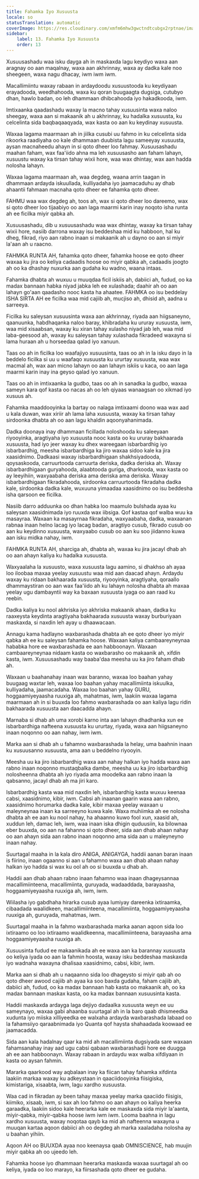 ```yaml
---
title: Fahamka Iyo Xusuusta
locale: so
statusTranslation: automatic
coverImage: https://res.cloudinary.com/xmfm6mhw3gwctndtcubgx2rptnae/image/upload/v1740337243/small_cover_educacion_fundamental_a051170f1c.webp
sidebar:
    label: 13. Fahamka Iyo Xusuusta
    order: 13
---
```

Xusuusashadu waa isku dayga ah in maskaxda lagu keydiyo waxa aan aragnay oo aan maqalnay, waxa aan akhrinnay, waxa ay dadka kale noo sheegeen, waxa nagu dhacay, iwm iwm iwm.

Macallimiintu waxay rabaan in ardaydoodu xusuustooda ku keydiyaan erayadooda, weedhahooda, waxa ku qoran buugaagta dugsiga, cutubyo dhan, hawlo badan, oo leh dhammaan dhibcahooda iyo hakadkooda, iwm.

Imtixaanka qaadashadu waxay la macno tahay xusuusinta waxa naloo sheegay, waxa aan si makaanik ah u akhrinnay, ku hadalka xusuusta, ku celcelinta sida baqbaqaaqyada, wax kasta oo aan ku keydinay xusuusta.

Waxaa lagama maarmaan ah in jiilka cusubi uu fahmo in ku celcelinta sida rikoorka raadiyaha oo kale dhammaan duubista lagu sameeyay xusuusta, aysan macnaheedu ahayn in si qoto dheer loo fahmay. Xusuusashadu maahan faham, wax faa'iido ahna ma leh xusuusasho aan faham lahayn, xusuustu waxay ka tirsan tahay wixii hore, waa wax dhintay, wax aan hadda nolosha lahayn.

Waxaa lagama maarmaan ah, waa degdeg, waana arrin taagan in dhammaan ardayda iskuullada, kulliyadaha iyo jaamacaduhu ay dhab ahaantii fahmaan macnaha qoto dheer ee fahamka qoto dheer.

FAHMU waa wax degdeg ah, toos ah, wax si qoto dheer loo dareemo, wax si qoto dheer loo tijaabiyo oo aan laga maarmi karin inay noqoto isha runta ah ee ficilka miyir qabka ah.

Xusuusashadu, dib u xusuusashadu waa wax dhintay, waxay ka tirsan tahay wixii hore, nasiib darrona waxay isu beddeshaa mid ku habboon, hal ku dheg, fikrad, riyo aan rabno inaan si makaanik ah u dayno oo aan si miyir la'aan ah u raacno.

FAHMKA RUNTA AH, fahamka qoto dheer, fahamka hoose ee qoto dheer waxaa ku jira oo keliya cadaadis hoose oo miyir qabka ah, cadaadis joogto ah oo ka dhashay nuxurka aan gudaha ku wadno, waana intaas.

Fahamka dhabta ah wuxuu u muuqdaa ficil iskiis ah, dabiici ah, fudud, oo ka madax bannaan habka niyad jabka leh ee xulashada; daahir ah oo aan lahayn go'aan qaadasho nooc kasta ha ahaatee. FAHMKA oo isu beddelay ISHA SIRTA AH ee ficilka waa mid cajiib ah, mucjiso ah, dhisid ah, aadna u sarreeya.

Ficilka ku saleysan xusuusinta waxa aan akhrinnay, riyada aan hiigsaneyno, qaanuunka, habdhaqanka naloo baray, khibradaha ku ururay xusuusta, iwm, waa mid xisaabsan, waxay ku xiran tahay xulasho niyad jab leh, waa mid laba-geesood ah, waxay ku saleysan tahay xulashada fikradeed waxayna si lama huraan ah u horseedaa qalad iyo xanuun.

Taas oo ah in ficilka loo waafajiyo xusuusinta, taas oo ah in la isku dayo in la beddelo ficilka si uu u waafaqo xusuusta ku ururtay xusuusta, waa wax macmal ah, wax aan micno lahayn oo aan lahayn iskiis u kaca, oo aan laga maarmi karin inay ina geyso qalad iyo xanuun.

Taas oo ah in imtixaanka la gudbo, taas oo ah in sanadka la gudbo, waxaa sameyn kara qof kasta oo nacas ah oo leh qiyaas wanaagsan oo xikmad iyo xusuus ah.

Fahamka maaddooyinka la bartay oo nalaga imtixaami doono waa wax aad u kala duwan, wax xiriir ah lama laha xusuusta, waxay ka tirsan tahay sirdoonka dhabta ah oo aan lagu khaldin aqoonyahanimada.

Dadka doonaya inay dhammaan ficillada noloshooda ku saleeyaan riyooyinka, aragtiyaha iyo xusuusta nooc kasta oo ku ururay bakhaarada xusuusta, had iyo jeer waxay ku dhex wareegaan isbarbardhig iyo isbarbardhig, meesha isbarbardhiga ka jiro waxaa sidoo kale ka jira xaasidnimo. Dadkaasi waxay isbarbardhigaan shakhsiyadooda, qoysaskooda, carruurtooda carruurta deriska, dadka deriska ah. Waxay isbarbardhigaan guryahooda, alaabtooda guriga, dharkooda, wax kasta oo ay leeyihiin, waxyaabaha deriska ama deriska ama deriska. Waxay isbarbardhigaan fikradahooda, sirdoonka carruurtooda fikradaha dadka kale, sirdoonka dadka kale, wuxuuna yimaadaa xaasidnimo oo isu beddesha isha qarsoon ee ficilka.

Nasiib darro adduunka oo dhan habka loo maamulo bulshada ayaa ku saleysan xaasidnimada iyo ruuxda wax iibsiga. Qof kastaa qof walba wuu ka masayraa. Waxaan ka masayrnaa fikradaha, waxyaabaha, dadka, waxaanan rabnaa inaan helno lacag iyo lacag badan, aragtiyo cusub, fikrado cusub oo aan ku keydinno xusuusta, waxyaabo cusub oo aan ku soo jiidanno kuwa aan isku midka nahay, iwm.

FAHMKA RUNTA AH, sharciga ah, dhabta ah, waxaa ku jira jacayl dhab ah oo aan ahayn kaliya ku hadalka xusuusta.

Waxyaalaha la xusuusto, waxa xusuusta lagu aamino, si dhakhso ah ayaa loo iloobaa maxaa yeelay xusuustu waa mid aan daacad ahayn. Ardaydu waxay ku ridaan bakhaarada xusuusta, riyooyinka, aragtiyaha, qoraallo dhammaystiran oo aan wax faa'iido ah ku lahayn nolosha dhabta ah maxaa yeelay ugu dambayntii way ka baxaan xusuusta iyaga oo aan raad ku reebin.

Dadka kaliya ku nool akhriska iyo akhriska makaanik ahaan, dadka ku raaxeysta keydinta aragtiyaha bakhaarada xusuusta waxay burburiyaan maskaxda, si naxdin leh ayay u dhaawacaan.

Annagu kama hadlayno waxbarashada dhabta ah ee qoto dheer iyo miyir qabka ah ee ku saleysan fahamka hoose. Waxaan kaliya cambaareyneynaa hababka hore ee waxbarashada ee aan habboonayn. Waxaan cambaareyneynaa nidaam kasta oo waxbarasho oo makaanik ah, xifdin kasta, iwm. Xusuusashadu way baaba'daa meesha uu ka jiro faham dhab ah.

Waxaan u baahanahay inaan wax baranno, waxaa loo baahan yahay buugaag waxtar leh, waxaa loo baahan yahay macallimiinta iskuulka, kulliyadaha, jaamacadaha. Waxaa loo baahan yahay GURU, hoggaamiyeyaasha ruuxiga ah, mahatmas, iwm, laakiin waxaa lagama maarmaan ah in si buuxda loo fahmo waxbarashada oo aan kaliya lagu ridin bakhaarada xusuusta aan daacadda ahayn.

Marnaba si dhab ah uma xorobi karno inta aan lahayn dhadhanka xun ee isbarbardhiga nafteena xusuusta ku ururtay, riyada, waxa aan hiigsaneyno inaan noqonno oo aan nahay, iwm iwm.

Marka aan si dhab ah u fahamno waxbarashada la helay, uma baahnin inaan ku xusuusanno xusuusta, ama aan u beddelno riyooyin.

Meesha uu ka jiro isbarbardhig waxa aan nahay halkan iyo hadda waxa aan rabno inaan noqonno mustaqbalka dambe, meesha uu ka jiro isbarbardhig nolosheenna dhabta ah iyo riyada ama moodelka aan rabno inaan la qabsanno, jacayl dhab ah ma jiri karo.

Isbarbardhig kasta waa mid naxdin leh, isbarbardhig kasta wuxuu keenaa cabsi, xaasidnimo, kibir, iwm. Cabsi ah inaanan gaarin waxa aan rabno, xaasidnimo horumarka dadka kale, kibir maxaa yeelay waxaan u maleyneynaa inaan ka sarreeyno kuwa kale. Waxa muhiimka ah ee nolosha dhabta ah ee aan ku nool nahay, ha ahaanno kuwo fool xun, xaasid ah, xuddun leh, damac leh, iwm, waa inaan iska dhigin quduusiin, ka bilownaa eber buuxda, oo aan na fahanno si qoto dheer, sida aan dhab ahaan nahay oo aan ahayn sida aan rabno inaan noqonno ama sida aan u maleyneyno inaan nahay.

Suurtagal maaha in la kala diro ANIGA, ANIGAYGA, haddii aanan baran inaan is fiirino, inaan ogaanno si aan u fahamno waxa aan dhab ahaan nahay halkan iyo hadda si wax ku ool ah oo si buuxda u dhab ah.

Haddii aan dhab ahaan rabno inaan fahamno waa inaan dhageysannaa macallimiinteena, macallimiinta, guruyada, wadaaddada, barayaasha, hoggaamiyeyaasha ruuxiga ah, iwm, iwm.

Wiilasha iyo gabdhaha hirarka cusub ayaa lumiyay dareenka ixtiraamka, cibaadada waalidkeen, macallimiinteena, macallimiinta, hoggaamiyeyaasha ruuxiga ah, guruyada, mahatmas, iwm.

Suurtagal maaha in la fahmo waxbarashada marka aanan aqoon sida loo ixtiraamo oo loo ixtiraamo waalidkeenna, macallimiinteena, barayaasha ama hoggaamiyeyaasha ruuxiga ah.

Xusuusinta fudud ee makaanikada ah ee waxa aan ka barannay xusuusta oo keliya iyada oo aan la fahmin hoosta, waxay isku beddeshaa maskaxda iyo wadnaha waxayna dhalisaa xaasidnimo, cabsi, kibir, iwm.

Marka aan si dhab ah u naqaanno sida loo dhageysto si miyir qab ah oo qoto dheer awood cajiib ah ayaa ka soo baxda gudaha, faham cajiib ah, dabiici ah, fudud, oo ka madax bannaan hab kasta oo makaanik ah, oo ka madax bannaan maskax kasta, oo ka madax bannaan xusuusinta kasta.

Haddii maskaxda ardayga laga dejiyo dadaalka xusuusta weyn ee uu sameynayo, waxaa gabi ahaanba suurtagal ah in la baro qaab dhismeedka xudunta iyo miiska xilliyeedka ee walxaha ardayda waxbarashada labaad oo la fahamsiiyo qaraabnimada iyo Quanta qof haysta shahaadada koowaad ee jaamacadda.

Sida aan kala hadalnay qaar ka mid ah macallimiinta dugsiyada sare waxaan fahamsanahay inay aad ugu cabsi qabaan waxbarashadii hore ee duugga ah ee aan habboonayn. Waxay rabaan in ardaydu wax walba xifdiyaan in kasta oo aysan fahmin.

Mararka qaarkood way aqbalaan inay ka fiican tahay fahamka xifdinta laakiin markaa waxay ku adkeystaan in qaaciidooyinka fiisigiska, kimistariga, xisaabta, iwm, lagu xardho xusuusta.

Waa cad in fikradan ay been tahay maxaa yeelay marka qaaciido fiisigis, kiimiko, xisaab, iwm, si sax ah loo fahmo oo aan ahayn oo kaliya heerka garaadka, laakiin sidoo kale heerarka kale ee maskaxda sida miyir la'aanta, miyir-qabka, miyir-qabka hoose iwm iwm iwm. Looma baahna in lagu xardho xusuusta, waxay noqotaa qayb ka mid ah nafteenna waxayna u muuqan kartaa aqoon dabiici ah oo degdeg ah marka xaaladaha nolosha ay u baahan yihiin.

Aqoon AH oo BUUXDA ayaa noo keenaysa qaab OMNISCIENCE, hab muujin miyir qabka ah oo ujeedo leh.

Fahamka hoose iyo dhammaan heerarka maskaxda waxaa suurtagal ah oo keliya, iyada oo loo marayo, ka fiirsashada qoto dheer ee gudaha.


